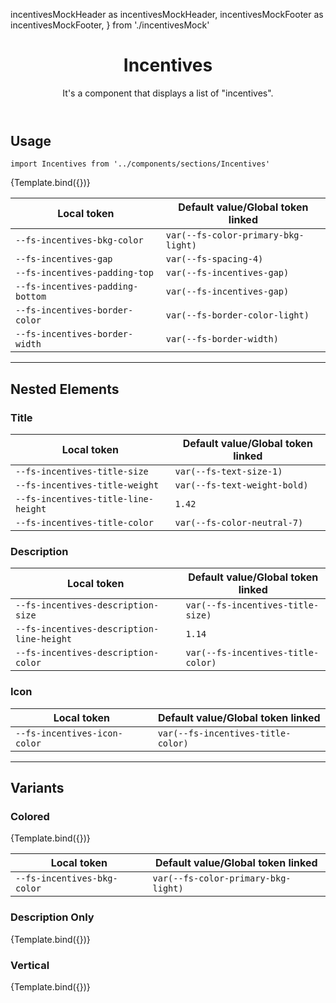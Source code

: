 
  incentivesMockHeader as incentivesMockHeader,
  incentivesMockFooter as incentivesMockFooter,
} from './incentivesMock'

<Meta title="Organisms/Incentives" component={Incentives} />


<header>

# Incentives

It's a component that displays a list of "incentives".

</header>

## Usage

`import Incentives from '../components/sections/Incentives'`

<Canvas>
  <Story
    name="Incentives"
    args={{
      incentives: incentivesMockHeader,
    }}
  >
    {Template.bind({})}
  </Story>
</Canvas>

<ArgsTable story="Incentives" />

| Local token                                 | Default value/Global token linked              |
| ------------------------------------------- | ---------------------------------------------- |
| <code>--fs-incentives-bkg-color</code>      | <code>var(--fs-color-primary-bkg-light)</code> |
| <code>--fs-incentives-gap</code>            | <code>var(--fs-spacing-4)</code>               |
| <code>--fs-incentives-padding-top</code>    | <code>var(--fs-incentives-gap)</code>          |
| <code>--fs-incentives-padding-bottom</code> | <code>var(--fs-incentives-gap)</code>          |
| <code>--fs-incentives-border-color</code>   | <code>var(--fs-border-color-light)</code>      |
| <code>--fs-incentives-border-width</code>   | <code>var(--fs-border-width)</code>            |

---

## Nested Elements

### Title

| Local token                                    | Default value/Global token linked       |
| ---------------------------------------------- | --------------------------------------- |
| <code>--fs-incentives-title-size</code>        | <code>var(--fs-text-size-1)</code>      |
| <code>--fs-incentives-title-weight</code>      | <code>var(--fs-text-weight-bold)</code> |
| <code>--fs-incentives-title-line-height</code> | <code>1.42</code>                       |
| <code>--fs-incentives-title-color</code>       | <code>var(--fs-color-neutral-7)</code>  |

### Description

| Local token                                          | Default value/Global token linked             |
| ---------------------------------------------------- | --------------------------------------------- |
| <code>--fs-incentives-description-size</code>        | <code>var(--fs-incentives-title-size)</code>  |
| <code>--fs-incentives-description-line-height</code> | <code>1.14</code>                             |
| <code>--fs-incentives-description-color</code>       | <code>var(--fs-incentives-title-color)</code> |

### Icon

| Local token                             | Default value/Global token linked             |
| --------------------------------------- | --------------------------------------------- |
| <code>--fs-incentives-icon-color</code> | <code>var(--fs-incentives-title-color)</code> |

---

## Variants

### Colored

<Canvas>
  <Story
    name="Colored"
    args={{
      incentives: incentivesMockHeader,
      colored: true,
    }}
  >
    {Template.bind({})}
  </Story>
</Canvas>

| Local token                            | Default value/Global token linked              |
| -------------------------------------- | ---------------------------------------------- |
| <code>--fs-incentives-bkg-color</code> | <code>var(--fs-color-primary-bkg-light)</code> |

### Description Only

<Canvas>
  <Story
    name="Description Only"
    args={{
      incentives: incentivesMockFooter,
    }}
  >
    {Template.bind({})}
  </Story>
</Canvas>

### Vertical

<Canvas>
  <Story
    name="Vertical"
    args={{
      incentives: incentivesMockHeader,
      variant: 'vertical',
    }}
  >
    {Template.bind({})}
  </Story>
</Canvas>
